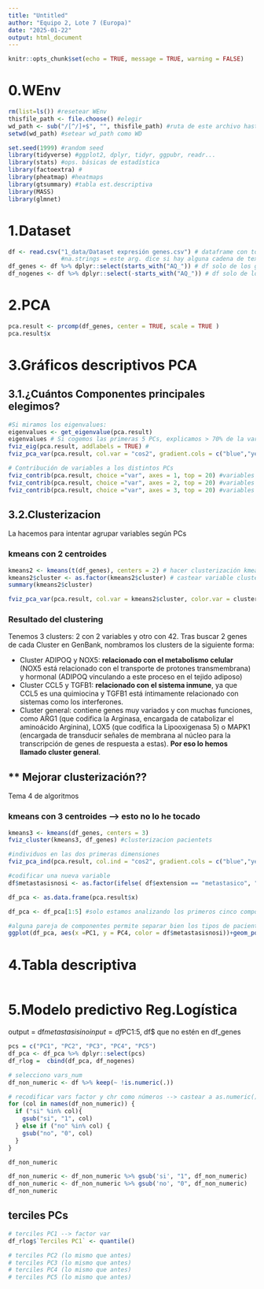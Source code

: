 ```yaml
---
title: "Untitled"
author: "Equipo 2, Lote 7 (Europa)"
date: "2025-01-22"
output: html_document
---
```


```r
knitr::opts_chunk$set(echo = TRUE, message = TRUE, warning = FALSE)
```

# 0.WEnv
```r
rm(list=ls()) #resetear WEnv
thisfile_path <- file.choose() #elegir
wd_path <- sub("/[^/]+$", "", thisfile_path) #ruta de este archivo hasta el último "/" (excluyendo nombre del archivo))
setwd(wd_path) #setear wd_path como WD

set.seed(1999) #random seed
library(tidyverse) #ggplot2, dplyr, tidyr, ggpubr, readr...
library(stats) #ops. básicas de estadística
library(factoextra) #
library(pheatmap) #heatmaps
library(gtsummary) #tabla est.descriptiva
library(MASS) 
library(glmnet)
```


# 1.Dataset
```r
df <- read.csv("1_data/Dataset expresión genes.csv") # dataframe con todas las variables
               #na.strings = este arg. dice si hay alguna cadena de texto q queramos importar como NA
df_genes <- df %>% dplyr::select(starts_with("AQ_")) # df solo de los genes
df_nogenes <- df %>% dplyr::select(-starts_with("AQ_")) # df solo de los genes
```


# 2.PCA
```r
pca.result <- prcomp(df_genes, center = TRUE, scale = TRUE )
pca.result$x
```


# 3.Gráficos descriptivos PCA
## 3.1.¿Cuántos Componentes principales elegimos?
```r
#Si miramos los eigenvalues:
eigenvalues <- get_eigenvalue(pca.result)
eigenvalues # Si cogemos las primeras 5 PCs, explicamos > 70% de la varianza > confirmamos con el gráfico
fviz_eig(pca.result, addlabels = TRUE) #
fviz_pca_var(pca.result, col.var = "cos2", gradient.cols = c("blue","yellow", "red"), repel = TRUE) #variables segun calidad cos2

# Contribución de variables a los distintos PCs
fviz_contrib(pca.result, choice ="var", axes = 1, top = 20) #variables que mas influyen a la dimension 1
fviz_contrib(pca.result, choice ="var", axes = 2, top = 20) #variables que mas influyen a la dimension 2
fviz_contrib(pca.result, choice ="var", axes = 3, top = 20) #variables que mas influyen a la dimension 3
```


## 3.2.Clusterizacion
La hacemos para intentar agrupar variables según PCs

### kmeans con 2 centroides
```r
kmeans2 <- kmeans(t(df_genes), centers = 2) # hacer clusterización kmeans con 3 clusters
kmeans2$cluster <- as.factor(kmeans2$cluster) # castear variable cluster
summary(kmeans2$cluster)

fviz_pca_var(pca.result, col.var = kmeans2$cluster, color.var = cluster_colors, legend.title ="Cluster", repel = TRUE)
```
### Resultado del clustering
Tenemos 3 clusters: 2 con 2 variables y otro con 42. Tras buscar 2 genes de cada Cluster en GenBank, nombramos los clusters de la siguiente forma:

- Cluster ADIPOQ y NOX5: **relacionado con el metabolismo celular** (NOX5 está relacionado con el transporte de protones transmembrana) y hormonal (ADIPOQ vinculando a este proceso en el tejido adiposo)
- Cluster CCL5 y TGFB1: **relacionado con el sistema inmune**, ya que CCL5 es una quimiocina y TGFB1 está íntimamente relacionado con sistemas como los interferones.
- Cluster general: contiene genes muy variados y con muchas funciones, como ARG1 (que codifica la Arginasa, encargada de catabolizar el aminoácido Arginina),  LOX5 (que codifica la Lipooxigenasa 5) o MAPK1 (encargada de transducir señales de membrana al núcleo para la transcripción de genes de respuesta a estas). **Por eso lo hemos llamado cluster general**.

## **   Mejorar clusterización??
Tema 4 de algoritmos


### kmeans con 3 centroides --> esto no lo he tocado
```r
kmeans3 <- kmeans(df_genes, centers = 3)
fviz_cluster(kmeans3, df_genes) #clusterizacion pacientets

#individuos en las dos primeras dimensiones
fviz_pca_ind(pca.result, col.ind = "cos2", gradient.cols = c("blue","yellow", "red"), repel = TRUE)

#codificar una nueva variable
df$metastasisnosi <- as.factor(ifelse( df$extension == "metastasico", "metastasis", "no metastasis"))

df_pca <- as.data.frame(pca.result$x)

df_pca <- df_pca[1:5] #solo estamos analizando los primeros cinco componentes principales

#alguna pareja de componentes permite separar bien los tipos de pacientes ¿?
ggplot(df_pca, aes(x =PC1, y = PC4, color = df$metastasisnosi))+geom_point(size = 3)
```


# 4.Tabla descriptiva
```r

```


# 5.Modelo predictivo Reg.Logística
output = df$metastasisino
input = df$PC1:5, df$ que no estén en df_genes 
```r
pcs = c("PC1", "PC2", "PC3", "PC4", "PC5")
df_pca <- df_pca %>% dplyr::select(pcs)
df_rlog =  cbind(df_pca, df_nogenes)

# selecciono vars_num
df_non_numeric <- df %>% keep(~ !is.numeric(.))

# recodificar vars factor y chr como números --> castear a as.numeric()
for (col in names(df_non_numeric)) {
  if ("si" %in% col){
    gsub("si", "1", col)
  } else if ("no" %in% col) {
    gsub("no", "0", col)
  }
}

df_non_numeric

df_non_numeric <- df_non_numeric %>% gsub('si', "1", df_non_numeric)
df_non_numeric <- df_non_numeric %>% gsub('no', "0", df_non_numeric)
df_non_numeric
```

## terciles PCs
```r
# terciles PC1 --> factor var
df_rlog$`Terciles PC1` <- quantile()

# terciles PC2 (lo mismo que antes)
# terciles PC3 (lo mismo que antes)
# terciles PC4 (lo mismo que antes)
# terciles PC5 (lo mismo que antes)
```

